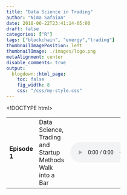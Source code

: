 ```yaml
---
title: "Data Science in Trading"
author: "Nima Safaian"
date: 2018-06-22T23:41:14-05:00
draft: false
categories: ["R"]
tags: ["blockchain", "energy","trading"]
thumbnailImagePosition: left
thumbnailImage: ./images/logo.png
metaAlignment: center
disable_comments: true
output:
  blogdown::html_page:
    toc: false
    fig_width: 8
    css: "/css/my-style.css"
---
```


<!DOCTYPE html>
<html>
<body>

<table class="sortable" cellpadding="0" cellspacing="0" border="0" style="width:60%;">

<tr>
<td><b>Episode 1</b></td>
<td>Data Science, Trading and Startup Methods Walk into a Bar</td>
<td> 
<audio controls>
<source src="http://63.142.255.84/Ep1_CrossPoll_NSafaian.mp3" type="audio/mpeg">
                Your browser does not support the audio element.
</audio>
</td>
</tr>

</table>

</body>
</html>
